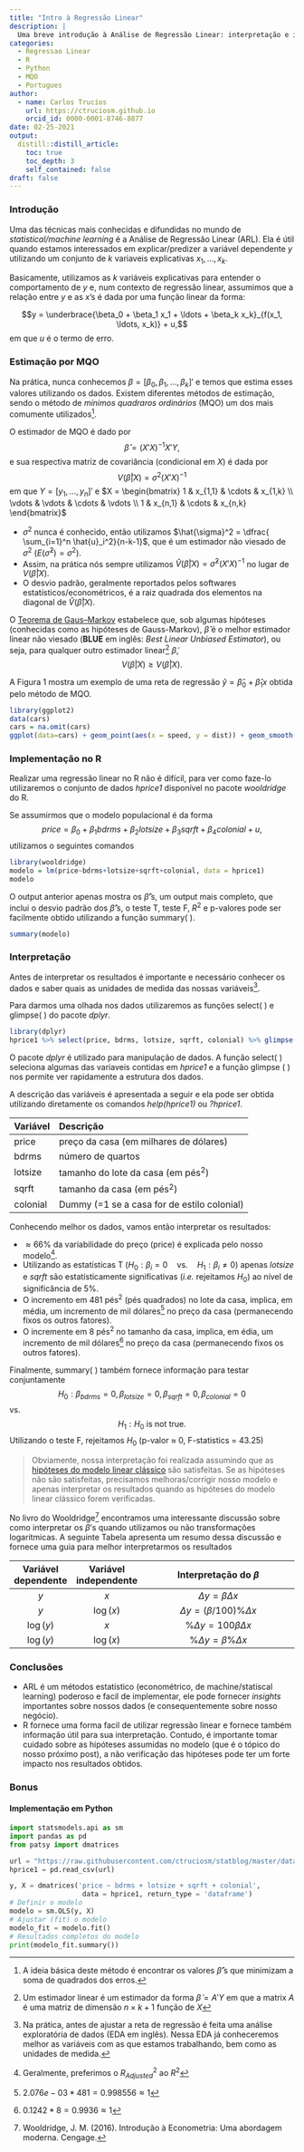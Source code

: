 ```yaml
---
title: "Intro à Regressão Linear"
description: |
  Uma breve introdução à Análise de Regressão Linear: interpretação e implementação no R (e no Python).
categories:
  - Regressao Linear
  - R
  - Python
  - MQO
  - Portugues 
author:
  - name: Carlos Trucíos
    url: https://ctruciosm.github.io
    orcid_id: 0000-0001-8746-8877
date: 02-25-2021
output:
  distill::distill_article:
    toc: true
    toc_depth: 3
    self_contained: false
draft: false
---
```




### Introdução


Uma das técnicas mais conhecidas e difundidas no mundo de *statistical/machine learning* é a Análise de Regressão Linear (ARL). Ela é útil quando estamos interessados em explicar/predizer a variável dependente $y$ utilizando um conjunto de $k$ variaveis explicativas $x_1, \ldots, x_k$.

Basicamente, utilizamos as $k$ variáveis explicativas para entender o comportamento de $y$ e, num contexto de regressão linear, assumimos que a relação entre $y$ e as $x$'s é dada por uma função linear da forma:


$$y = \underbrace{\beta_0 + \beta_1 x_1 + \ldots + \beta_k x_k}_{f(x_1, \ldots, x_k)} + u,$$ em que $u$ é o termo de erro.


### Estimação por MQO

Na prática, nunca conhecemos $\beta = [\beta_0, \beta_1, \ldots, \beta_k]'$ e temos que estima esses valores utilizando os dados. Existem diferentes métodos de estimação, sendo o método de *mínimos quadraros ordinários* (MQO) um dos mais comumente utilizados^[A ideia básica deste método é encontrar os valores $\hat{\beta}$'s que minimizam a soma de quadrados dos erros.].

O estimador de MQO é dado por $$\hat{\beta} = (X'X)^{-1}X'Y,$$ e sua respectiva matriz de covariância (condicional em $X$) é dada por $$V(\hat{\beta}|X) = \sigma^2(X'X)^{-1}$$ em que $Y = [y_1, \ldots, y_n]'$ e $X = \begin{bmatrix} 
1 & x_{1,1} & \cdots & x_{1,k} \\ 
\vdots & \vdots & \cdots & \vdots \\ 
1 & x_{n,1} & \cdots & x_{n,k} \end{bmatrix}$

- $\sigma^2$ nunca é conhecido, então utilizamos $\hat{\sigma}^2 = \dfrac{ \sum_{i=1}^n \hat{u}_i^2}{n-k-1}$, que é um estimador não viesado de $\sigma^2$ ($E(\hat{\sigma}^2) = \sigma^2$).
- Assim, na prática nós sempre utilizamos $\widehat{V}(\hat{\beta}|X) = \hat{\sigma}^2(X'X)^{-1}$ no lugar de $V(\hat{\beta}|X)$.
- O desvio padrão, geralmente reportados pelos softwares estatísticos/econométricos, é a raiz quadrada dos elementos na diagonal de $\widehat{V}(\hat{\beta}|X)$.

O [Teorema de Gaus--Markov](https://en.wikipedia.org/wiki/Gauss–Markov_theorem) estabelece que, sob algumas hipóteses (conhecidas como as hipóteses de Gauss-Markov), $\hat{\beta}$ é o melhor estimador linear não viesado (**BLUE** em inglês: *Best Linear Unbiased Estimator*), ou seja, para qualquer outro estimador linear^[Um estimador linear é um estimador da forma $\tilde{\beta} = A'Y$ em que a matrix $A$ é uma matriz de dimensão $n \times k+1$ função de $X$] $\tilde{\beta}$, $$V(\tilde{\beta}|X) \geq V(\hat{\beta}|X).$$


A Figura 1 mostra um exemplo de uma reta de regressão  $\hat{y} = \hat{\beta}_0 + \hat{\beta}_1 x$ obtida pelo método de MQO.

```r
library(ggplot2)
data(cars)
cars = na.omit(cars)
ggplot(data=cars) + geom_point(aes(x = speed, y = dist)) + geom_smooth(aes(x = speed, y = dist), method = "lm", se = FALSE) + ylab("y") + xlab("x")
```


### Implementação no R


Realizar uma regressão linear no R não é difícil, para ver como faze-lo utilizaremos o conjunto de dados *hprice1* disponível no pacote *wooldridge* do R.


Se assumirmos que o modelo populacional é da forma $$price = \beta_0 + \beta_1 bdrms + \beta_2 lotsize +  \beta_3 sqrft + \beta_4 colonial + u,$$ utilizamos o seguintes comandos


```r
library(wooldridge)
modelo = lm(price~bdrms+lotsize+sqrft+colonial, data = hprice1)
modelo
```





O output anterior apenas mostra os $\hat{\beta}$'s, um output mais completo, que inclui o desvio padrão dos $\hat{\beta}$'s, o teste T, teste F, $R^2$ e p-valores pode ser facilmente obtido utilizando a função summary( ).

```r
summary(modelo)
```

### Interpretação


Antes de interpretar os resultados é importante e necessário conhecer os dados e saber quais as unidades de medida das nossas variáveis^[Na prática, antes de ajustar a reta de regressão é feita uma análise exploratória de dados (EDA em inglês). Nessa EDA já conheceremos melhor as variáveis com as que estamos trabalhando, bem como as unidades de medida.]. 

Para darmos uma olhada nos dados utilizaremos as funções select( ) e glimpse( ) do pacote *dplyr*.


```r
library(dplyr)
hprice1 %>% select(price, bdrms, lotsize, sqrft, colonial) %>% glimpse()
```

<aside>
O pacote *dplyr*  é utilizado para manipulação de dados. A função select( ) seleciona algumas das variaveis contidas em *hprice1* e a função glimpse ( ) nos permite ver rapidamente a estrutura dos dados.
</aside>


A descrição das variáveis é apresentada a seguir e ela pode ser obtida utilizando diretamente os comandos *help(hprice1)* ou *?hprice1*. 

| Variável |      Descrição        |
|:---------|:------------------|
| price    | preço da casa (em milhares de dólares) |
| bdrms    | número de quartos  |
| lotsize  | tamanho do lote da casa (em pés$^2$) |
| sqrft    | tamanho da casa (em pés$^2$)|
| colonial | Dummy (=1 se a casa for de estilo colonial) |

Conhecendo melhor os dados, vamos então interpretar os resultados:

- $\approx 66\%$ da variabilidade do preço (price) é explicada pelo nosso modelo^[Geralmente, preferimos o $R^2_{Adjusted}$ ao $R^2$].
- Utilizando as estatísticas T ($H_0: \beta_i = 0 \quad \text{vs.} \quad H_1: \beta_i \neq 0$) apenas *lotsize* e *sqrft* são estatísticamente significativas (*i.e.* rejeitamos $H_0$) ao nível de significância de 5\%.
- O incremento em 481 pés$^2$ (pés quadrados) no lote da casa, implica, em média, um incremento de mil dólares^[$2.076e-03*481 = 0.998556 \approx 1$] no preço da casa (permanecendo fixos os outros fatores).
- O incremente em 8 pés$^2$ no tamanho da casa, implica, em édia, um incremento de mil dólares^[$0.1242*8 = 0.9936 \approx 1$] no preço da casa (permanecendo fixos os outros fatores).


Finalmente, summary( ) também fornece informação para testar conjuntamente $$H_0: \beta_{bdrms}=0,\beta_{lotsize}=0,\beta_{sqrft}=0,\beta_{colonial}=0$$ vs. $$H_1: H_0 \text{ is not true. }$$
Utilizando o teste F, rejeitamos $H_0$ (p-valor $\approx$ 0, F-statistics = 43.25)


> Obviamente, nossa interpretação foi realizada assumindo que as [hipóteses do modelo linear clássico](https://economictheoryblog.com/2015/04/01/ols_assumptions/) são satisfeitas. Se as hipóteses não são satisfeitas, precisamos melhoras/corrigir nosso modelo e apenas interpretar os resultados quando as hipóteses do modelo linear clássico forem verificadas.

No livro do Wooldridge^[Wooldridge, J. M. (2016). Introdução à Econometria: Uma abordagem moderna. Cengage.] encontramos uma interessante discussão sobre como interpretar os $\beta$'s quando utilizamos ou não transformações logaritmicas. A seguinte Tabela apresenta um resumo dessa discussão e fornece uma guia para melhor interpretarmos os resultados


|  Variável dependente | Variável independente | Interpretação do  $\beta$   |
|:-------:|:--------:|:---------------------------:|
|$y$  | $x$ | $\Delta y = \beta \Delta x$     |
|$y$  | $\log(x)$ | $\Delta y = \big(\beta/100 \big) \% \Delta x$     |
|$\log(y)$  | $x$ | $\% \Delta y = 100\beta \Delta x$     |
|$\log(y)$  | $\log(x)$ | $\% \Delta y = \beta \% \Delta x$     |



### Conclusões

- ARL é um métodos estatístico (econométrico, de machine/statiscal learning) poderoso e facil de implementar, ele pode fornecer *insights* importantes sobre nossos dados (e consequentemente sobre nosso negócio).
- R fornece uma forma facil de utilizar regressão linear e fornece também informação útil para sua interpretação. Contudo, é importante tomar cuidado sobre as hipóteses assumidas no modelo (que é o tópico do nosso próximo post), a não verificação das hipóteses pode ter um forte impacto nos resultados obtidos.


### Bonus


#### Implementação em Python

```python
import statsmodels.api as sm
import pandas as pd
from patsy import dmatrices

url = "https://raw.githubusercontent.com/ctruciosm/statblog/master/datasets/hprice1.csv"
hprice1 = pd.read_csv(url)

y, X = dmatrices('price ~ bdrms + lotsize + sqrft + colonial', 
                  data = hprice1, return_type = 'dataframe')
# Definir o modelo
modelo = sm.OLS(y, X)
# Ajustar (fit) o modelo
modelo_fit = modelo.fit()
# Resultados completos do modelo
print(modelo_fit.summary())
```



